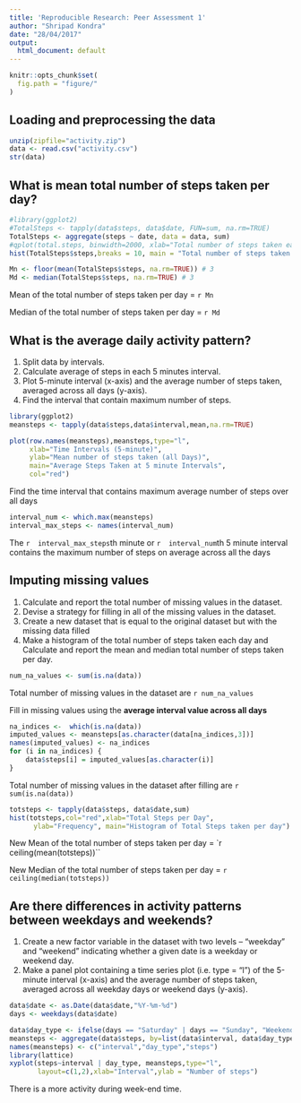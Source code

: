 ```yaml
---
title: 'Reproducible Research: Peer Assessment 1'
author: "Shripad Kondra"
date: "28/04/2017"
output: 
  html_document: default
---
```


```r
knitr::opts_chunk$set(
  fig.path = "figure/"
)
```
## Loading and preprocessing the data

```r
unzip(zipfile="activity.zip")
data <- read.csv("activity.csv")
str(data)
```

## What is mean total number of steps taken per day?
```r
#library(ggplot2)
#TotalSteps <- tapply(data$steps, data$date, FUN=sum, na.rm=TRUE)
TotalSteps <- aggregate(steps ~ date, data = data, sum)
#qplot(total.steps, binwidth=2000, xlab="Total number of steps taken each day",)
hist(TotalSteps$steps,breaks = 10, main = "Total number of steps taken each day", xlab = "No of Steps ")
```

```r
Mn <- floor(mean(TotalSteps$steps, na.rm=TRUE)) # 3
Md <- median(TotalSteps$steps, na.rm=TRUE) # 3
```
Mean of the total number of steps taken per day = `r Mn`

Median of the total number of steps taken per day = `r Md`

## What is the average daily activity pattern?
1. Split data by intervals.
2. Calculate average of steps in each 5 minutes interval.
3. Plot 5-minute interval (x-axis) and the average number of steps taken, averaged across all days (y-axis).
4. Find the interval that contain maximum number of steps. 


```r
library(ggplot2)
meansteps <- tapply(data$steps,data$interval,mean,na.rm=TRUE)

plot(row.names(meansteps),meansteps,type="l",
     xlab="Time Intervals (5-minute)", 
     ylab="Mean number of steps taken (all Days)", 
     main="Average Steps Taken at 5 minute Intervals",
     col="red")
```

Find the time interval that contains maximum average number of steps over all days
```r
interval_num <- which.max(meansteps)
interval_max_steps <- names(interval_num)
```
The `r  interval_max_steps `th minute  or  `r  interval_num `th 5 minute interval contains the maximum number of steps on average across all the days



## Imputing missing values
1. Calculate and report the total number of missing values in the dataset.
2. Devise a strategy for filling in all of the missing values in the dataset.
3. Create a new dataset that is equal to the original dataset but with the missing data filled
4. Make a histogram of the total number of steps taken each day and Calculate and report the mean and median total number of steps taken per day. 

```r
num_na_values <- sum(is.na(data))
```
Total number of missing values in the dataset are `r num_na_values`

Fill in missing values using the **average interval value across all days**
```r
na_indices <-  which(is.na(data))
imputed_values <- meansteps[as.character(data[na_indices,3])]
names(imputed_values) <- na_indices
for (i in na_indices) {
    data$steps[i] = imputed_values[as.character(i)]
}
```
Total number of missing values in the dataset after filling are `r sum(is.na(data))`

```r
totsteps <- tapply(data$steps, data$date,sum)
hist(totsteps,col="red",xlab="Total Steps per Day", 
      ylab="Frequency", main="Histogram of Total Steps taken per day")
```

New Mean of the total number of steps taken per day = `r ceiling(mean(totsteps))``

New Median of the total number of steps taken per day = `r ceiling(median(totsteps))`



## Are there differences in activity patterns between weekdays and weekends?
1. Create a new factor variable in the dataset with two levels – “weekday” and “weekend” indicating whether a given date is a weekday or weekend day.
2. Make a panel plot containing a time series plot (i.e. type = "l") of the 5-minute interval (x-axis) and the average number of steps taken, averaged across all weekday days or weekend days (y-axis).

```r
data$date <- as.Date(data$date,"%Y-%m-%d")
days <- weekdays(data$date)

data$day_type <- ifelse(days == "Saturday" | days == "Sunday", "Weekend", "Weekday")
meansteps <- aggregate(data$steps, by=list(data$interval, data$day_type),mean)
names(meansteps) <- c("interval","day_type","steps")
library(lattice)
xyplot(steps~interval | day_type, meansteps,type="l",
       layout=c(1,2),xlab="Interval",ylab = "Number of steps")
```
There is a more activity during week-end time.
